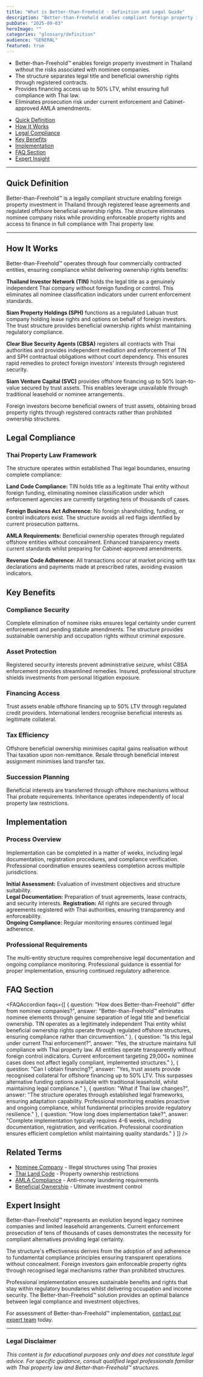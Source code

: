 ```yaml
---
title: "What is Better-than-Freehold - Definition and Legal Guide"
description: "Better-than-Freehold enables compliant foreign property investment in Thailand through registered contracts, eliminating nominee risks whilst providing financing access."
pubDate: "2025-09-03"
heroImage: ""
categories: "glossary/definition"
audience: "GENERAL"
featured: true
---
```


<KeyTakeaways>

- Better-than-Freehold™ enables foreign property investment in Thailand without the risks associated with nominee companies.  
- The structure separates legal title and beneficial ownership rights through registered contracts.  
- Provides financing access up to 50% LTV, whilst ensuring full compliance with Thai law.   
- Eliminates prosecution risk under current enforcement and Cabinet-approved AMLA amendments.

</KeyTakeaways>

- [Quick Definition](#quick-definition)  
- [How It Works](#how-it-works)  
- [Legal Compliance](#legal-compliance)  
- [Key Benefits](#key-benefits)  
- [Implementation](#implementation)  
- [FAQ Section](#faq-section)  
- [Expert Insight](#expert-insight)

---

## Quick Definition

Better-than-Freehold™ is a legally compliant structure enabling foreign property investment in Thailand through registered lease agreements and regulated offshore beneficial ownership rights. The structure eliminates nominee company risks while providing enforceable property rights and access to finance in full compliance with Thai property law.

---

## How It Works

Better-than-Freehold™ operates through four commercially contracted entities, ensuring compliance whilst delivering ownership rights benefits:

**Thailand Investor Network (TIN)** holds the legal title as a genuinely independent Thai company without foreign funding or control. This eliminates all nominee classification indicators under current enforcement standards.

**Siam Property Holdings (SPH)** functions as a regulated Labuan trust company holding lease rights and options on behalf of foreign investors. The trust structure provides beneficial ownership rights whilst maintaining regulatory compliance.

**Clear Blue Security Agents (CBSA)** registers all contracts with Thai authorities and provides independent mediation and enforcement of TIN and SPH contractual obligations without court dependency. This ensures rapid remedies to protect foreign investors' interests through registered security.

**Siam Venture Capital (SVC)** provides offshore financing up to 50% loan-to-value secured by trust assets. This enables leverage unavailable through traditional leasehold or nominee arrangements.

Foreign investors become beneficial owners of trust assets, obtaining broad property rights through registered contracts rather than prohibited ownership structures.

## Legal Compliance

### Thai Property Law Framework

The structure operates within established Thai legal boundaries, ensuring complete compliance:

**Land Code Compliance:** TIN holds title as a legitimate Thai entity without foreign funding, eliminating nominee classification under which enforcement agencies are currently targeting tens of thousands of cases.

**Foreign Business Act Adherence:** No foreign shareholding, funding, or control indicators exist. The structure avoids all red flags identified by current prosecution patterns.

**AMLA Requirements:** Beneficial ownership operates through regulated offshore entities without concealment. Enhanced transparency meets current standards whilst preparing for Cabinet-approved amendments.

**Revenue Code Adherence:** All transactions occur at market pricing with tax declarations and payments made at prescribed rates, avoiding evasion indicators.

## Key Benefits

### Compliance Security

Complete elimination of nominee risks ensures legal certainty under current enforcement and pending statute amendments. The structure provides sustainable ownership and occupation rights without criminal exposure.

### Asset Protection

Registered security interests prevent administrative seizure, whilst CBSA enforcement provides streamlined remedies. Insured, professional structure shields investments from personal litigation exposure.

### Financing Access

Trust assets enable offshore financing up to 50% LTV through regulated credit providers. International lenders recognise beneficial interests as legitimate collateral.

### Tax Efficiency

Offshore beneficial ownership minimises capital gains realisation without Thai taxation upon non-remittance. Resale through beneficial interest assignment minimises land transfer tax.

### Succession Planning

Beneficial interests are transferred through offshore mechanisms without Thai probate requirements. Inheritance operates independently of local property law restrictions.

## Implementation

### Process Overview

Implementation can be completed in a matter of weeks, including legal documentation, registration procedures, and compliance verification. Professional coordination ensures seamless completion across multiple jurisdictions.

**Initial Assessment:** Evaluation of investment objectives and structure suitability.   
**Legal Documentation:** Preparation of trust agreements, lease contracts, and security interests. **Registration:** All rights are secured through agreements registered with Thai authorities, ensuring transparency and enforceability.   
**Ongoing Compliance:** Regular monitoring ensures continued legal adherence.

### Professional Requirements

The multi-entity structure requires comprehensive legal documentation and ongoing compliance monitoring. Professional guidance is essential for proper implementation, ensuring continued regulatory adherence.

## FAQ Section

<FAQAccordion faqs={[
  {
    question: "How does Better-than-Freehold™ differ from nominee companies?",
    answer: "Better-than-Freehold™ eliminates nominee elements through genuine separation of legal title and beneficial ownership. TIN operates as a legitimately independent Thai entity whilst beneficial ownership rights operate through regulated offshore structures, ensuring compliance rather than circumvention."
  },
  {
    question: "Is this legal under current Thai enforcement?",
    answer: "Yes, the structure maintains full compliance with Thai property law. All entities operate transparently without foreign control indicators. Current enforcement targeting 29,000+ nominee cases does not affect legally compliant, implemented structures."
  },
  {
    question: "Can I obtain financing?",
    answer: "Yes, trust assets provide recognised collateral for offshore financing up to 50% LTV. This surpasses alternative funding options available with traditional leasehold, whilst maintaining legal compliance."
  },
  {
    question: "What if Thai law changes?",
    answer: "The structure operates through established legal frameworks, ensuring adaptation capability. Professional monitoring enables proactive and ongoing compliance, whilst fundamental principles provide regulatory resilience."
  },
  {
    question: "How long does implementation take?",
    answer: "Complete implementation typically requires 4-6 weeks, including documentation, registration, and verification. Professional coordination ensures efficient completion whilst maintaining quality standards."
  }
]} />

## Related Terms

- [Nominee Company](/resources/nominee-company-risks-2025) \- Illegal structures using Thai proxies  
- [Thai Land Code](/resources/how-to-buy-property-thailand-legally) \- Property ownership restrictions  
- [AMLA Compliance](/resources/amla-2025) \- Anti-money laundering requirements  
- [Beneficial Ownership](/resources/foreign-property-ownership-thailand-legal-options) \- Ultimate investment control

## Expert Insight

Better-than-Freehold™ represents an evolution beyond legacy nominee companies and limited leasehold arrangements. Current enforcement prosecution of tens of thousands of cases demonstrates the necessity for compliant alternatives providing legal certainty.

The structure's effectiveness derives from the adoption of and adherence to fundamental compliance principles ensuring transparent operations without concealment. Foreign investors gain enforceable property rights through recognised legal mechanisms rather than prohibited structures.

Professional implementation ensures sustainable benefits and rights that stay within regulatory boundaries whilst delivering occupation and income security. The Better-than-Freehold™ solution provides an optimal balance between legal compliance and investment objectives.

For assessment of Better-than-Freehold™ implementation, [contact our expert team](/contact) today.

---


### Legal Disclaimer

*This content is for educational purposes only and does not constitute legal advice. For specific guidance, consult qualified legal professionals familiar with Thai property law and Better-than-Freehold™ structures.*  
